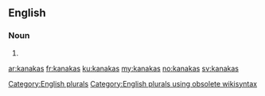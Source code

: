 ==English==

===Noun===
{{head|en}}

# {{plural of|kanaka}}

[[Category:English plurals]][[Category:English plurals using obsolete wikisyntax]]

[[ar:kanakas]]
[[fr:kanakas]]
[[ku:kanakas]]
[[my:kanakas]]
[[no:kanakas]]
[[sv:kanakas]]